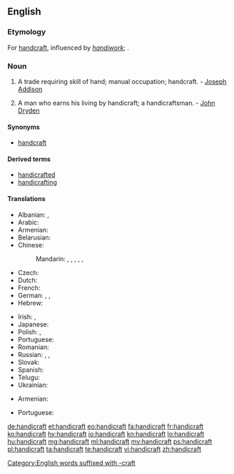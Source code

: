 ==English==
{{wikipedia}}

===Etymology===
For [[handcraft]], influenced by ''[[handiwork]]''; {{etyl|ang|en}} {{term|handcræft|lang=ang}}.

===Noun===
{{en-noun}}

# A trade requiring skill of hand; manual occupation; handcraft. - [[w:Joseph Addison|Joseph Addison]]
# {{context|rare|lang=en}} A man who earns his living by handicraft; a handicraftsman. - [[w:John Dryden|John Dryden]]

====Synonyms====
* [[handcraft]]

====Derived terms====
* [[handicrafted]]
* [[handicrafting]]

====Translations====
{{trans-top|trade requiring skill of hand}}
* Albanian: {{t+|sq|artizanat}}, {{t|sq|zejtari}}
* Arabic: {{t|ar|حرفة يدوية|f|tr=ḥírfa yadawíyya|sc=Arab}}
* Armenian: {{t+|hy|արհեստ|tr=arhest}}
* Belarusian: {{t|be|рамясло|n|tr=ramjasló|sc=Cyrl}}
* Chinese:
*: Mandarin: {{t+|cmn|手工業|sc=Hani}}, {{t+|cmn|手工业|tr=shǒugōngyè|sc=Hani}}, {{t|cmn|手藝|sc=Hani}}, {{t+|cmn|手艺|tr=shǒuyì|sc=Hani}}, {{t|cmn|手工藝|sc=Hani}}, {{t+|cmn|手工艺|tr=shǒugōngyì|sc=Hani}}
* Czech: {{t+|cs|řemeslo|n}}
* Dutch: {{t+|nl|ambacht|f}}
* French: {{t+|fr|artisanat|m}}
* German: {{t+|de|Handarbeit|f}}, {{t+|de|Handwerk|n}}, {{t+|de|Kunsthandwerk|n}}
* Hebrew: {{t+|he|אומנות|f|tr=umanút|alt=אֻמָּנוּת|sc=Hebr}}
{{trans-mid}}
* Irish: {{t|ga|lámhcheardaíocht|f}}, {{t|ga|lámhcheird|f}}
* Japanese: {{t|ja|手工芸|tr=しゅこうげい, shukōgei|sc=Jpan}}
* Polish: {{t|pl|rękodzieło}}, {{t+|pl|rzemiosło|n}}
* Portuguese: {{t+|pt|artesanato|m}}
* Romanian: {{t+|ro|meserie}}
* Russian: {{t+|ru|ремесло|n|tr=remesló|sc=Cyrl}}, {{t|ru|ручная работа|f|tr=ručnája rabóta|sc=Cyrl}}, {{t+|ru|рукоделие|n|tr=rukodélije|sc=Cyrl}}
* Slovak: {{t+|sk|remeslo|n}}
* Spanish: {{t+|es|artesanía}}
* Telugu: {{t+|te|హస్తకళ}}
* Ukrainian: {{t|uk|ремесло|n|tr=remesló|sc=Cyrl}}
{{trans-bottom}}

{{trans-top|handicraftsman}}
* Armenian: {{t|hy|արհեստավոր|tr=arhestavor}}
{{trans-mid}}
* Portuguese: {{t+|pt|artesão|m}}
{{trans-bottom}}

[[Category:English words suffixed with -craft]]

[[de:handicraft]]
[[et:handicraft]]
[[eo:handicraft]]
[[fa:handicraft]]
[[fr:handicraft]]
[[ko:handicraft]]
[[hy:handicraft]]
[[io:handicraft]]
[[kn:handicraft]]
[[lo:handicraft]]
[[hu:handicraft]]
[[mg:handicraft]]
[[ml:handicraft]]
[[my:handicraft]]
[[ps:handicraft]]
[[pl:handicraft]]
[[ta:handicraft]]
[[te:handicraft]]
[[vi:handicraft]]
[[zh:handicraft]]